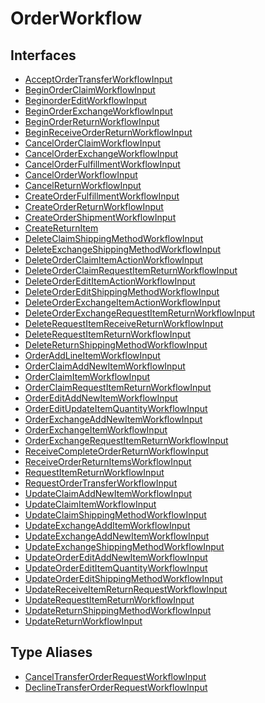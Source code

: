 
# OrderWorkflow

## Interfaces

- [AcceptOrderTransferWorkflowInput](../OrderWorkflow/interfaces/types.WorkflowTypes.OrderWorkflow.AcceptOrderTransferWorkflowInput/page.mdx)
- [BeginOrderClaimWorkflowInput](../OrderWorkflow/interfaces/types.WorkflowTypes.OrderWorkflow.BeginOrderClaimWorkflowInput/page.mdx)
- [BeginorderEditWorkflowInput](../OrderWorkflow/interfaces/types.WorkflowTypes.OrderWorkflow.BeginorderEditWorkflowInput/page.mdx)
- [BeginOrderExchangeWorkflowInput](../OrderWorkflow/interfaces/types.WorkflowTypes.OrderWorkflow.BeginOrderExchangeWorkflowInput/page.mdx)
- [BeginOrderReturnWorkflowInput](../OrderWorkflow/interfaces/types.WorkflowTypes.OrderWorkflow.BeginOrderReturnWorkflowInput/page.mdx)
- [BeginReceiveOrderReturnWorkflowInput](../OrderWorkflow/interfaces/types.WorkflowTypes.OrderWorkflow.BeginReceiveOrderReturnWorkflowInput/page.mdx)
- [CancelOrderClaimWorkflowInput](../OrderWorkflow/interfaces/types.WorkflowTypes.OrderWorkflow.CancelOrderClaimWorkflowInput/page.mdx)
- [CancelOrderExchangeWorkflowInput](../OrderWorkflow/interfaces/types.WorkflowTypes.OrderWorkflow.CancelOrderExchangeWorkflowInput/page.mdx)
- [CancelOrderFulfillmentWorkflowInput](../OrderWorkflow/interfaces/types.WorkflowTypes.OrderWorkflow.CancelOrderFulfillmentWorkflowInput/page.mdx)
- [CancelOrderWorkflowInput](../OrderWorkflow/interfaces/types.WorkflowTypes.OrderWorkflow.CancelOrderWorkflowInput/page.mdx)
- [CancelReturnWorkflowInput](../OrderWorkflow/interfaces/types.WorkflowTypes.OrderWorkflow.CancelReturnWorkflowInput/page.mdx)
- [CreateOrderFulfillmentWorkflowInput](../OrderWorkflow/interfaces/types.WorkflowTypes.OrderWorkflow.CreateOrderFulfillmentWorkflowInput/page.mdx)
- [CreateOrderReturnWorkflowInput](../OrderWorkflow/interfaces/types.WorkflowTypes.OrderWorkflow.CreateOrderReturnWorkflowInput/page.mdx)
- [CreateOrderShipmentWorkflowInput](../OrderWorkflow/interfaces/types.WorkflowTypes.OrderWorkflow.CreateOrderShipmentWorkflowInput/page.mdx)
- [CreateReturnItem](../OrderWorkflow/interfaces/types.WorkflowTypes.OrderWorkflow.CreateReturnItem/page.mdx)
- [DeleteClaimShippingMethodWorkflowInput](../OrderWorkflow/interfaces/types.WorkflowTypes.OrderWorkflow.DeleteClaimShippingMethodWorkflowInput/page.mdx)
- [DeleteExchangeShippingMethodWorkflowInput](../OrderWorkflow/interfaces/types.WorkflowTypes.OrderWorkflow.DeleteExchangeShippingMethodWorkflowInput/page.mdx)
- [DeleteOrderClaimItemActionWorkflowInput](../OrderWorkflow/interfaces/types.WorkflowTypes.OrderWorkflow.DeleteOrderClaimItemActionWorkflowInput/page.mdx)
- [DeleteOrderClaimRequestItemReturnWorkflowInput](../OrderWorkflow/interfaces/types.WorkflowTypes.OrderWorkflow.DeleteOrderClaimRequestItemReturnWorkflowInput/page.mdx)
- [DeleteOrderEditItemActionWorkflowInput](../OrderWorkflow/interfaces/types.WorkflowTypes.OrderWorkflow.DeleteOrderEditItemActionWorkflowInput/page.mdx)
- [DeleteOrderEditShippingMethodWorkflowInput](../OrderWorkflow/interfaces/types.WorkflowTypes.OrderWorkflow.DeleteOrderEditShippingMethodWorkflowInput/page.mdx)
- [DeleteOrderExchangeItemActionWorkflowInput](../OrderWorkflow/interfaces/types.WorkflowTypes.OrderWorkflow.DeleteOrderExchangeItemActionWorkflowInput/page.mdx)
- [DeleteOrderExchangeRequestItemReturnWorkflowInput](../OrderWorkflow/interfaces/types.WorkflowTypes.OrderWorkflow.DeleteOrderExchangeRequestItemReturnWorkflowInput/page.mdx)
- [DeleteRequestItemReceiveReturnWorkflowInput](../OrderWorkflow/interfaces/types.WorkflowTypes.OrderWorkflow.DeleteRequestItemReceiveReturnWorkflowInput/page.mdx)
- [DeleteRequestItemReturnWorkflowInput](../OrderWorkflow/interfaces/types.WorkflowTypes.OrderWorkflow.DeleteRequestItemReturnWorkflowInput/page.mdx)
- [DeleteReturnShippingMethodWorkflowInput](../OrderWorkflow/interfaces/types.WorkflowTypes.OrderWorkflow.DeleteReturnShippingMethodWorkflowInput/page.mdx)
- [OrderAddLineItemWorkflowInput](../OrderWorkflow/interfaces/types.WorkflowTypes.OrderWorkflow.OrderAddLineItemWorkflowInput/page.mdx)
- [OrderClaimAddNewItemWorkflowInput](../OrderWorkflow/interfaces/types.WorkflowTypes.OrderWorkflow.OrderClaimAddNewItemWorkflowInput/page.mdx)
- [OrderClaimItemWorkflowInput](../OrderWorkflow/interfaces/types.WorkflowTypes.OrderWorkflow.OrderClaimItemWorkflowInput/page.mdx)
- [OrderClaimRequestItemReturnWorkflowInput](../OrderWorkflow/interfaces/types.WorkflowTypes.OrderWorkflow.OrderClaimRequestItemReturnWorkflowInput/page.mdx)
- [OrderEditAddNewItemWorkflowInput](../OrderWorkflow/interfaces/types.WorkflowTypes.OrderWorkflow.OrderEditAddNewItemWorkflowInput/page.mdx)
- [OrderEditUpdateItemQuantityWorkflowInput](../OrderWorkflow/interfaces/types.WorkflowTypes.OrderWorkflow.OrderEditUpdateItemQuantityWorkflowInput/page.mdx)
- [OrderExchangeAddNewItemWorkflowInput](../OrderWorkflow/interfaces/types.WorkflowTypes.OrderWorkflow.OrderExchangeAddNewItemWorkflowInput/page.mdx)
- [OrderExchangeItemWorkflowInput](../OrderWorkflow/interfaces/types.WorkflowTypes.OrderWorkflow.OrderExchangeItemWorkflowInput/page.mdx)
- [OrderExchangeRequestItemReturnWorkflowInput](../OrderWorkflow/interfaces/types.WorkflowTypes.OrderWorkflow.OrderExchangeRequestItemReturnWorkflowInput/page.mdx)
- [ReceiveCompleteOrderReturnWorkflowInput](../OrderWorkflow/interfaces/types.WorkflowTypes.OrderWorkflow.ReceiveCompleteOrderReturnWorkflowInput/page.mdx)
- [ReceiveOrderReturnItemsWorkflowInput](../OrderWorkflow/interfaces/types.WorkflowTypes.OrderWorkflow.ReceiveOrderReturnItemsWorkflowInput/page.mdx)
- [RequestItemReturnWorkflowInput](../OrderWorkflow/interfaces/types.WorkflowTypes.OrderWorkflow.RequestItemReturnWorkflowInput/page.mdx)
- [RequestOrderTransferWorkflowInput](../OrderWorkflow/interfaces/types.WorkflowTypes.OrderWorkflow.RequestOrderTransferWorkflowInput/page.mdx)
- [UpdateClaimAddNewItemWorkflowInput](../OrderWorkflow/interfaces/types.WorkflowTypes.OrderWorkflow.UpdateClaimAddNewItemWorkflowInput/page.mdx)
- [UpdateClaimItemWorkflowInput](../OrderWorkflow/interfaces/types.WorkflowTypes.OrderWorkflow.UpdateClaimItemWorkflowInput/page.mdx)
- [UpdateClaimShippingMethodWorkflowInput](../OrderWorkflow/interfaces/types.WorkflowTypes.OrderWorkflow.UpdateClaimShippingMethodWorkflowInput/page.mdx)
- [UpdateExchangeAddItemWorkflowInput](../OrderWorkflow/interfaces/types.WorkflowTypes.OrderWorkflow.UpdateExchangeAddItemWorkflowInput/page.mdx)
- [UpdateExchangeAddNewItemWorkflowInput](../OrderWorkflow/interfaces/types.WorkflowTypes.OrderWorkflow.UpdateExchangeAddNewItemWorkflowInput/page.mdx)
- [UpdateExchangeShippingMethodWorkflowInput](../OrderWorkflow/interfaces/types.WorkflowTypes.OrderWorkflow.UpdateExchangeShippingMethodWorkflowInput/page.mdx)
- [UpdateOrderEditAddNewItemWorkflowInput](../OrderWorkflow/interfaces/types.WorkflowTypes.OrderWorkflow.UpdateOrderEditAddNewItemWorkflowInput/page.mdx)
- [UpdateOrderEditItemQuantityWorkflowInput](../OrderWorkflow/interfaces/types.WorkflowTypes.OrderWorkflow.UpdateOrderEditItemQuantityWorkflowInput/page.mdx)
- [UpdateOrderEditShippingMethodWorkflowInput](../OrderWorkflow/interfaces/types.WorkflowTypes.OrderWorkflow.UpdateOrderEditShippingMethodWorkflowInput/page.mdx)
- [UpdateReceiveItemReturnRequestWorkflowInput](../OrderWorkflow/interfaces/types.WorkflowTypes.OrderWorkflow.UpdateReceiveItemReturnRequestWorkflowInput/page.mdx)
- [UpdateRequestItemReturnWorkflowInput](../OrderWorkflow/interfaces/types.WorkflowTypes.OrderWorkflow.UpdateRequestItemReturnWorkflowInput/page.mdx)
- [UpdateReturnShippingMethodWorkflowInput](../OrderWorkflow/interfaces/types.WorkflowTypes.OrderWorkflow.UpdateReturnShippingMethodWorkflowInput/page.mdx)
- [UpdateReturnWorkflowInput](../OrderWorkflow/interfaces/types.WorkflowTypes.OrderWorkflow.UpdateReturnWorkflowInput/page.mdx)

## Type Aliases

- [CancelTransferOrderRequestWorkflowInput](../OrderWorkflow/types/types.WorkflowTypes.OrderWorkflow.CancelTransferOrderRequestWorkflowInput/page.mdx)
- [DeclineTransferOrderRequestWorkflowInput](../OrderWorkflow/types/types.WorkflowTypes.OrderWorkflow.DeclineTransferOrderRequestWorkflowInput/page.mdx)
